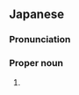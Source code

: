 ==Japanese==
{{ja-kanjitab|ゆう|じ}}

===Pronunciation===
{{ja-pron|ゆうじ}}

===Proper noun===
{{ja-pos|proper|ゆうじ}}

# {{given name|male|lang=ja|sort=ゆうじ}}
